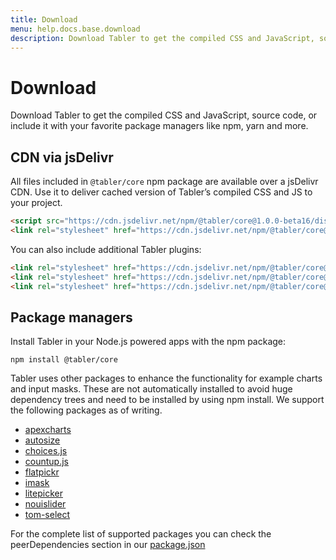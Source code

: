 ```yaml
---
title: Download
menu: help.docs.base.download
description: Download Tabler to get the compiled CSS and JavaScript, source code, or include it with your favorite package managers like npm, yarn and more.
---
```


# Download

Download Tabler to get the compiled CSS and JavaScript, source code, or include it with your favorite package managers like npm, yarn and more.

## CDN via jsDelivr

All files included in `@tabler/core` npm package are available over a jsDelivr CDN. Use it to deliver cached version of Tabler’s compiled CSS and JS to your project.

```html
<script src="https://cdn.jsdelivr.net/npm/@tabler/core@1.0.0-beta16/dist/js/tabler.min.js"></script>
<link rel="stylesheet" href="https://cdn.jsdelivr.net/npm/@tabler/core@1.0.0-beta16/dist/css/tabler.min.css">
```

You can also include additional Tabler plugins:

```html
<link rel="stylesheet" href="https://cdn.jsdelivr.net/npm/@tabler/core@1.0.0-beta16/dist/css/tabler-flags.min.css">
<link rel="stylesheet" href="https://cdn.jsdelivr.net/npm/@tabler/core@1.0.0-beta16/dist/css/tabler-payments.min.css">
<link rel="stylesheet" href="https://cdn.jsdelivr.net/npm/@tabler/core@1.0.0-beta16/dist/css/tabler-vendors.min.css">
```

## Package managers

Install Tabler in your Node.js powered apps with the npm package:

```
npm install @tabler/core
```

Tabler uses other packages to enhance the functionality for example charts and input masks. These are not automatically installed to avoid huge
dependency trees and need to be installed by using npm install. We support the following packages as of writing.

- [apexcharts](https://apexcharts.com/)
- [autosize](http://www.jacklmoore.com/autosize/)
- [choices.js](https://github.com/Choices-js/Choices)
- [countup.js](https://inorganik.github.io/countUp.js/)
- [flatpickr](https://flatpickr.js.org/)
- [imask](https://imask.js.org/)
- [litepicker](https://litepicker.com/)
- [nouislider](https://refreshless.com/nouislider/)
- [tom-select](https://tom-select.js.org/)

For the complete list of supported packages you can check the peerDependencies section in our [package.json](https://github.com/tabler/tabler/blob/dev/package.json)